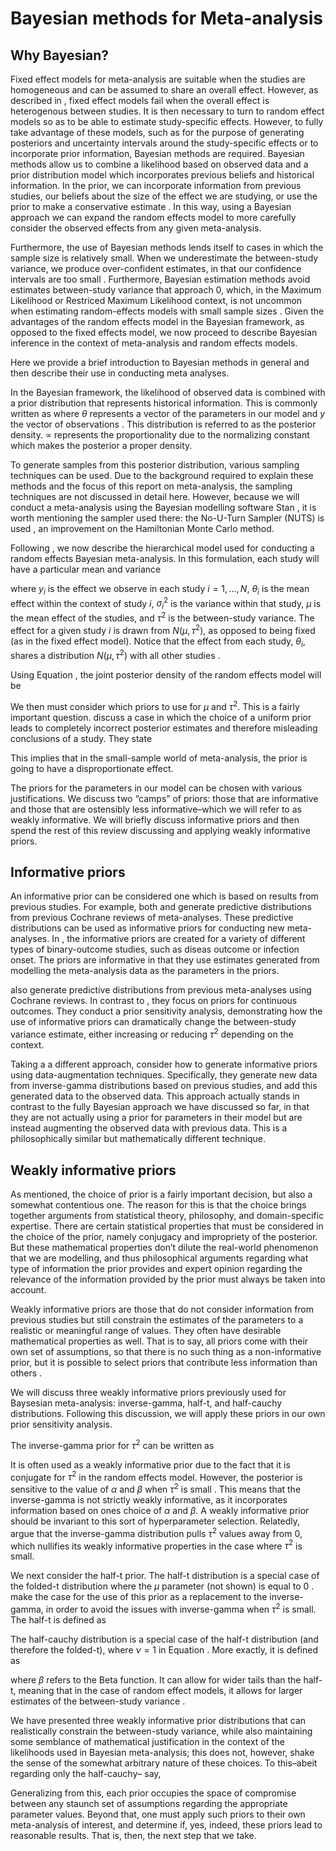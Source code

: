 # Bayesian methods for Meta-analysis

## Why Bayesian?

Fixed effect models for meta-analysis are suitable when the studies are homogeneous and can be assumed to share an overall effect. However, as described in \cite{Higgins-2009}, fixed effect models fail when the overall effect is heterogenous between studies. It is then necessary to turn to random effect models so as to be able to estimate study-specific effects. However, to fully take advantage of these models, such as for the purpose of generating posteriors and uncertainty intervals around the study-specific effects or to incorporate prior information, Bayesian methods are required. Bayesian methods allow us to combine a likelihood based on observed data and a prior distribution model which incorporates previous beliefs and historical information. In the prior, we can incorporate information from previous studies, our beliefs about the size of the effect we are studying, or use the prior to make a conservative estimate \parencite{Rhodes-2016}. In this way, using a Bayesian approach we can expand the random effects model to more carefully consider the observed effects from any given meta-analysis. 

Furthermore, the use of Bayesian methods lends itself to cases in which the sample size is relatively small. When we underestimate the between-study variance, we produce over-confident estimates, in that our confidence intervals are too small \parencite{Harrer-2021}. Furthermore, Bayesian estimation methods avoid estimates between-study variance that approach 0, which, in the Maximum Likelihood or Restriced Maximum Likelihood context, is not uncommon when estimating random-effects models with small sample sizes \parencite{Chung-2013}. Given the advantages of the random effects model in the Bayesian framework, as opposed to the fixed effects model, we now proceed to describe Bayesian inference in the context of meta-analysis and random effects models. 

\subsection{Bayesian introduction}

Here we provide a brief introduction to Bayesian methods in general and then describe their use in conducting meta analyses.

In the Bayesian framework, the likelihood of observed data is combined with a prior distribution that represents historical information. This is commonly written as
\begin{gather}
\label{eq:bayes}
p(\theta|y) \propto p(y|\theta)p(\theta)
\end{gather}
where $\theta$ represents a vector of the parameters in our model and $y$ the vector of observations \parencite{Gelman-2013}. This distribution is referred to as the posterior density. $\propto$ represents the proportionality due to the normalizing constant which makes the posterior a proper density. 

To generate samples from this posterior distribution, various sampling techniques can be used. Due to the background required to explain these methods and the focus of this report on meta-analysis, the sampling techniques are not discussed in detail here. However, because we will conduct a meta-analysis using the Bayesian modelling software Stan \parencite{Carpenter-2017}, it is worth mentioning the sampler used there: the No-U-Turn Sampler (NUTS) is used \parencite{Homan-2014}, an improvement on the Hamiltonian Monte Carlo method.

Following \cite{Williams-2018}, we now describe the hierarchical model used for conducting a random effects Bayesian meta-analysis. In this formulation, each study will have a particular mean and variance

\begin{gather}
y_i \sim N(\theta_i, \sigma_i^2) \\
\theta_i \sim N(\mu, \tau^2) \\
(\mu, \tau^2) \sim prior(.)
\end{gather}

where $y_i$ is the effect we observe in each study $i=1,...,N$, $\theta_i$ is the mean effect within the context of study $i$, $\sigma_i^2$ is the variance within that study, $\mu$ is the mean effect of the studies, and $\tau^2$ is the between-study variance. The effect for a given study $i$ is drawn from $N(\mu, \tau^2)$, as opposed to being fixed (as in the fixed effect model). Notice that the effect from each study, $\theta_i$, shares a distribution $N(\mu, \tau^2)$ with all other studies \parencite{Harrer-2021}. 

Using Equation \ref{eq:bayes}, the joint posterior density of the random effects model will be
\begin{gather}
p(\theta, \mu, \tau^2|y) \propto p(y|\theta, \mu, \tau^2)p(\theta, \mu, \tau^2) = \prod_{i=1}^{k}p(y_i|\theta_i,\sigma_i^2)p(\theta_i|\mu,\tau^2)p(\mu, \tau^2)
\end{gather}

We then must consider which priors to use for $\mu$ and $\tau^2$. This is a fairly important question. \cite{Gelman-2017} discuss a case in which the choice of a uniform prior leads to completely incorrect posterior estimates and therefore misleading conclusions of a study. They state 
\begin{quote}
The dominance of the information encoded in the measurement depends not only on the size of
the data but also on the structure of the likelihood and the effect being studied. The more complex the
likelihood and the smaller the effect being considered, the more data are needed to render the prior irrelevant \parencite{Gelman-2017}.
\end{quote}

This implies that in the small-sample world of meta-analysis, the prior is going to have a disproportionate effect. 

The priors for the parameters in our model can be chosen with various justifications. We discuss two "camps" of priors: those that are informative and those that are ostensibly less informative--which we will refer to as weakly informative. We will briefly discuss informative priors and then spend the rest of this review discussing and applying weakly informative priors. 

## Informative priors

An informative prior can be considered one which is based on results from previous studies. For example, both \cite{Turner-2012} and \cite{Turner-2015} generate predictive distributions from previous Cochrane reviews of meta-analyses. These predictive distributions can be used as informative priors for conducting new meta-analyses. In \cite{Turner-2015}, the informative priors are created for a variety of different types of binary-outcome studies, such as diseas outcome or infection onset. The priors are informative in that they use estimates generated from modelling the meta-analysis data as the parameters in the priors. 

\cite{Rhodes-2015} also generate predictive distributions from previous meta-analyses using Cochrane reviews. In contrast to \cite{Turner-2015}, they focus on priors for continuous outcomes. They conduct a prior sensitivity analysis, demonstrating how the use of informative priors can dramatically change the between-study variance estimate, either increasing or reducing $\tau^2$ depending on the context.

Taking a a different approach, \cite{Rhodes-2016} consider how to generate informative priors using data-augmentation techniques. Specifically, they generate new data from inverse-gamma distributions based on previous studies, and add this generated data to the observed data. This approach actually stands in contrast to the fully Bayesian approach we have discussed so far, in that they are not actually using a prior for parameters in their model but are instead augmenting the observed data with previous data. This is a philosophically similar but mathematically different technique.

## Weakly informative priors

As mentioned, the choice of prior is a fairly important decision, but also a somewhat contentious one. The reason for this is that the choice brings together arguments from statistical theory, philosophy, and domain-specific expertise. There are certain statistical properties that must be considered in the choice of the prior, namely conjugacy and impropriety of the posterior. But these mathematical properties don't dilute the real-world phenomenon that we are modelling, and thus philosophical arguments regarding what type of information the prior provides and expert opinion regarding the relevance of the information provided by the prior must always be taken into account.

Weakly informative priors are those that do not consider information from previous studies but still constrain the estimates of the parameters to a realistic or meaningful range of values. They often have desirable mathematical properties as well. That is to say, all priors come with their own set of assumptions, so that there is no such thing as a non-informative prior, but it is possible to select priors that contribute less information than others \parencite{Gelman-2017}. 

We will discuss three weakly informative priors previously used for Baysesian meta-analysis: inverse-gamma, half-t, and half-cauchy distributions. Following this discussion, we will apply these priors in our own prior sensitivity analysis.

The inverse-gamma prior for $\tau^2$ can be written as

\begin{gather}
    p(\tau^2) = \frac{\beta^{\alpha}}{\Gamma(\alpha)}(\tau^2)^{-(\alpha+1)}\exp\Bigg(\frac{\beta}{\tau^2}\Bigg)
\end{gather}

It is often used as a weakly informative prior due to the fact that it is conjugate for $\tau^2$ in the random effects model. However, the posterior is sensitive to the value of $\alpha$ and $\beta$ when $\tau^2$ is small \parencite{Gelman-2006}. This means that the inverse-gamma is not strictly weakly informative, as it incorporates information based on ones choice of $\alpha$ and $\beta$. A weakly informative prior should be invariant to this sort of hyperparameter selection. Relatedly, \cite{Polson-2012} argue that the inverse-gamma distribution pulls $\tau^2$ values away from 0, which nullifies its weakly informative properties in the case where $\tau^2$ is small. 

We next consider the half-t prior. The half-t distribution is a special case of the folded-t distribution where the $\mu$ parameter (not shown) is equal to 0 \footnote{See \url{https://en.wikipedia.org/wiki/Folded-t_and_half-t_distributions}}. \cite{Gelman-2006} make the case for the use of this prior as a replacement to the inverse-gamma, in order to avoid the issues with inverse-gamma when $\tau^2$ is small. The half-t is defined as 

\begin{gather}
\label{eq:half-t}
    p(\tau) \propto \Bigg(1 + \frac{1}{\nu}\Big(\frac{\tau}{2}\Big)^2\Bigg)^{-(\nu+1)/2}
\end{gather}

The half-cauchy distribution is a special case of the half-t distribution (and therefore the folded-t), where $\nu=1$ in Equation \ref{eq:half-t}. More exactly, it is defined as
\begin{gather}
    p(\tau) = \frac{(\tau)^{-1/2}(1+\tau^2)^{-1}}{\beta(1/2,1/2)}
\end{gather}

where $\beta$ refers to the Beta function. It can allow for wider tails than the half-t, meaning that in the case of random effect models, it allows for larger estimates of the between-study variance \parencite{Sheng-2017}.

We have presented three weakly informative prior distributions that can realistically constrain the between-study variance, while also maintaining some semblance of mathematical justification in the context of the likelihoods used in Bayesian meta-analysis; this does not, however, shake the sense of the somewhat arbitrary nature of these choices. To this--abeit regarding only the half-cauchy--\cite{Polson-2012} say, 
\begin{quote}
    A natural question is: of all the hypergeometric inverted-beta priors, why choose the half-Cauchy? There is no iron-clad reason to do so, of course, and we can imagine many situations where subjective information would support a different choice. But in examining many other members of the class, we have observed that the half-Cauchy seems to occupy a sensible middle ground in terms of frequentist risk. 
\end{quote}

Generalizing from this, each prior occupies the space of compromise between any staunch set of assumptions regarding the appropriate parameter values. Beyond that, one must apply such priors to their own meta-analysis of interest, and determine if, yes, indeed, these priors lead to reasonable results. That is, then, the next step that we take.
